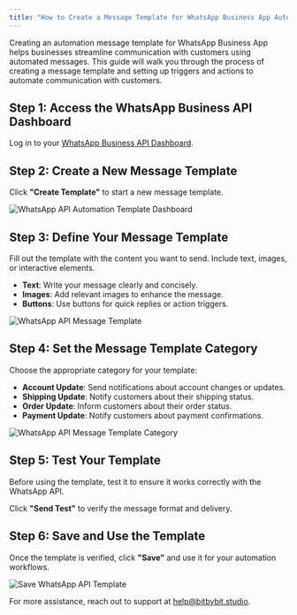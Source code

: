 ```yaml
---
title: "How to Create a Message Template for WhatsApp Business App Automation"
---
```


Creating an automation message template for WhatsApp Business App helps businesses streamline communication with customers using automated messages. This guide will walk you through the process of creating a message template and setting up triggers and actions to automate communication with customers.

## Step 1: Access the WhatsApp Business API Dashboard

Log in to your [WhatsApp Business API Dashboard](https://www.bitbybit.studio).

## Step 2: Create a New Message Template

Click **"Create Template"** to start a new message template.

<img
  src="https://www.bitbybit.studio/wp-content/uploads/2023/07/WhatsApp-API-Automation-Template-Dashboard.png"
  alt="WhatsApp API Automation Template Dashboard"
/>

## Step 3: Define Your Message Template

Fill out the template with the content you want to send. Include text, images, or interactive elements.

- **Text**: Write your message clearly and concisely.
- **Images**: Add relevant images to enhance the message.
- **Buttons**: Use buttons for quick replies or action triggers.

<img
  src="https://www.bitbybit.studio/wp-content/uploads/2023/07/WhatsApp-API-Message-Template.png"
  alt="WhatsApp API Message Template"
/>

## Step 4: Set the Message Template Category

Choose the appropriate category for your template:

- **Account Update**: Send notifications about account changes or updates.
- **Shipping Update**: Notify customers about their shipping status.
- **Order Update**: Inform customers about their order status.
- **Payment Update**: Notify customers about payment confirmations.

<img
  src="https://www.bitbybit.studio/wp-content/uploads/2023/07/WhatsApp-API-Message-Template-Category.png"
  alt="WhatsApp API Message Template Category"
/>

## Step 5: Test Your Template

Before using the template, test it to ensure it works correctly with the WhatsApp API.

Click **"Send Test"** to verify the message format and delivery.

## Step 6: Save and Use the Template

Once the template is verified, click **"Save"** and use it for your automation workflows.

<img
  src="https://www.bitbybit.studio/wp-content/uploads/2023/07/WhatsApp-API-Save-Template.png"
  alt="Save WhatsApp API Template"
/>

For more assistance, reach out to support at help@bitbybit.studio.

